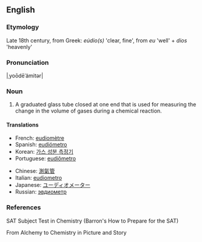 ==English==

===Etymology===
Late 18th century, from Greek: ''eúdio(s)'' 'clear, fine', from ''eu'' 'well' + ''dios'' 'heavenly'

===Pronunciation===
|ˌyoōdēˈämitər|

===Noun===
{{en-noun}}

# A graduated glass tube closed at one end that is used for measuring the change in the volume of gases during a chemical reaction.

====Translations====
{{trans-top|tube for measuring volume of gases}}
*French: [[eudiomètre]]
*Spanish: [[eudiómetro]]
*Korean: [[가스 성분 측정기]]
*Portuguese: [[eudiômetro]]
{{trans-mid}}
*Chinese: [[測氣管]]
*Italian: [[eudiometro]]
*Japanese: [[ユーディオメーター]]
*Russian: [[эвдиометр]]
{{trans-bottom}}

===References===
SAT Subject Test in Chemistry (Barron's How to Prepare for the SAT)

From Alchemy to Chemistry in Picture and Story